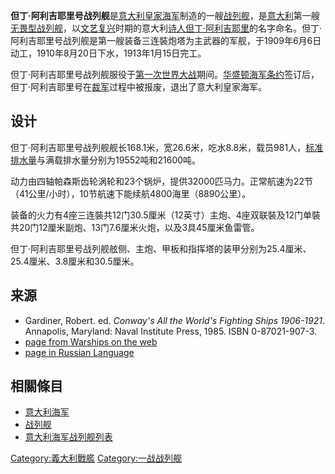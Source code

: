 {{軍艦模板
|名稱= 但丁·阿利吉耶里号战列舰 [[File:Naval_ensign_of_Italy.svg|30px]]<br /><small>Dante Alighieri</small>
|圖片=
|照片說明= 
|艦種= [[战列舰|战列舰]]
|艦名= 意大利诗人名
|擁有國= [[File:Flag_of_Italy_(1861-1946)_crowned.svg|25px]] [[意大利王國_(1861年–1946年)|意大利王国]]
|同型= 无
|前型= {{tsl|ja|レジナ・エレナ級戦艦|伊蓮娜皇后級戰列艦}}
|次型= [[加富尔伯爵级战列舰|加富尔伯爵级战列舰]]
|竣工= 1913年
|結局= 
|標準= 19552吨
|滿載= 21600吨
|長度= 168.1米
|闊度= 26.6
|吃水= 8.8米
|引擎= 四轴帕森斯齿轮涡轮和23个锅炉
|出力= 32000匹马力
|航速= 22节
|續航= 10节航速下能续航4800海里
|乘員= 	981人
|艦載機= 
|裝備= 12门30.5厘米主炮、20门12厘米副炮、13门7.6厘米火炮、3具45厘米鱼雷管
|裝甲= 舷侧：25.4厘米<br>主炮塔正面：25.4厘米<br>甲板：3.8厘米<br>指挥塔：30.5厘米
}}

'''但丁·阿利吉耶里号战列舰'''是[[意大利皇家海军|意大利皇家海军]]制造的一艘[[战列舰|战列舰]]，是[[意大利|意大利]]第一艘[[无畏型战列舰|无畏型战列舰]]，以[[文艺复兴|文艺复兴]]时期的意大利[[诗人|诗人]][[但丁·阿利吉耶里|但丁·阿利吉耶里]]的名字命名。但丁·阿利吉耶里号战列舰是第一艘装备三连裝炮塔为主武器的军舰，于1909年6月6日动工，1910年8月20日下水，1913年1月15日完工。

但丁·阿利吉耶里号战列舰服役于[[第一次世界大战|第一次世界大战]]期间。[[华盛顿海军条约|华盛顿海军条约]]签订后，但丁·阿利吉耶里号在[[裁军|裁军]]过程中被报废，退出了意大利皇家海军。

== 设计 ==
但丁·阿利吉耶里号战列舰舰长168.1米，宽26.6米，吃水8.8米，载员981人，[[标准排水量|标准排水量]]与满载排水量分别为19552吨和21600吨。

动力由四轴帕森斯齿轮涡轮和23个锅炉，提供32000匹马力。正常航速为22节（41公里/小时），10节航速下能续航4800海里（8890公里）。

装备的火力有4座三连裝共12门30.5厘米（12英寸）主炮、4座双联裝及12门单裝共20门12厘米副炮、13门7.6厘米火炮，以及3具45厘米鱼雷管。

但丁·阿利吉耶里号战列舰舷侧、主炮、甲板和指挥塔的装甲分别为25.4厘米、25.4厘米、3.8厘米和30.5厘米。

== 来源 ==
* Gardiner, Robert. ed. ''Conway's All the World's Fighting Ships 1906-1921''. Annapolis, Maryland: Naval Institute Press, 1985. ISBN 0-87021-907-3.
* [https://web.archive.org/web/20070220234007/http://web.ukonline.co.uk/aj.cashmore/italy/battleships/dantealighieri/dantealighieri.html page from Warships on the web]
* [http://ship.bsu.by/main.asp?id=100814 page in Russian Language]{{Wayback|url=http://ship.bsu.by/main.asp?id=100814 |date=20090131190348 }}


== 相關條目 ==
*[[意大利海军|意大利海军]]
*[[战列舰|战列舰]]
*[[意大利海军战列舰列表|意大利海军战列舰列表]]

{{一戰意大利海軍艦船}}
{{意大利戰艦}}
{{DEFAULTSORT:Dante Alighieri}}
[[Category:義大利戰艦|Category:義大利戰艦]]
[[Category:一战战列舰|Category:一战战列舰]]